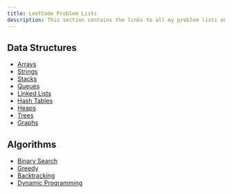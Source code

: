 ```yaml
---
title: LeetCode Problem Lists
description: This section contains the links to all my problem lists on LeetCode.
---
```


## <HoverUnderline>Data Structures</HoverUnderline>

- [Arrays](https://leetcode.com/problem-list/a630svvj/)
- [Strings](https://leetcode.com/problem-list/aknll1u2/)
- [Stacks](https://leetcode.com/problem-list/akn7z2qt/)
- [Queues](https://leetcode.com/problem-list/a4abs82i/)
- [Linked Lists](https://leetcode.com/problem-list/aknlxwm2/)
- [Hash Tables](https://leetcode.com/problem-list/akl1lyog/)
- [Heaps](https://leetcode.com/problem-list/akwketg6/)
- [Trees](https://leetcode.com/problem-list/agx4wo6s/)
- [Graphs](https://leetcode.com/problem-list/a42xn1b7/)

## <HoverUnderline>Algorithms</HoverUnderline>

- [Binary Search](https://leetcode.com/problem-list/aknwo2es/)
- [Greedy](https://leetcode.com/problem-list/a427oq0g/)
- [Backtracking](https://leetcode.com/problem-list/akwlkmhm/)
- [Dynamic Programming](https://leetcode.com/problem-list/aknlm6br/)
